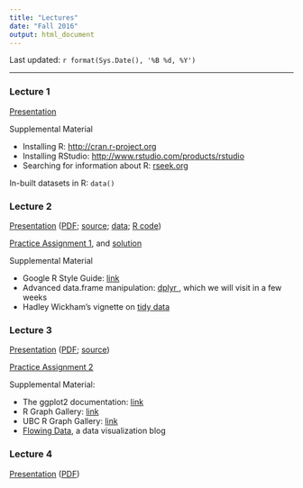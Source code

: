 ```yaml
---
title: "Lectures"
date: "Fall 2016"
output: html_document
---
```


Last updated: `r format(Sys.Date(), '%B %d, %Y')`

----

### Lecture 1

[Presentation](Lectures/lecture1.pdf)

Supplemental Material

+ Installing R: <a href="http://cran.r-project.org" target="_blank">http://cran.r-project.org</a>
+ Installing RStudio: <a href="https://www.rstudio.com/products/rstudio/download3/" target="_blank" >http://www.rstudio.com/products/rstudio</a>
+ Searching for information about R: <a href="http://www.rseek.org" target="_blank">rseek.org</a>

In-built datasets in R: `data()`

### Lecture 2

<a href="Lectures/lecture2a.html" target="_blank">Presentation</a> ([PDF](Lectures/lecture2a.pdf); [source](Lectures/lecture2.Rmd); [data](Lectures/lecture2_data/Dataset_spine.csv); [R code](Lectures/lecture2_data/lecture2.R))

<a href="Lectures/lecture2_data/Assign1.html">Practice Assignment 1</a>, and [solution](Lectures/lecture2_data/Assign1Solution.html)

Supplemental Material

+ Google R Style Guide: <a href="https://google.github.io/styleguide/Rguide.xml" target="_blank">link</a>
+ Advanced data.frame manipulation: <a href="https://cran.rstudio.com/web/packages/dplyr/vignettes/introduction.html" target="_blank"> dplyr </a>, which we will visit in a few weeks
+ Hadley Wickham's vignette on <a href="ftp://cran.r-project.org/pub/R/web/packages/tidyr/vignettes/tidy-data.html" target="_blank">tidy data</a>

### Lecture 3

<a href="Lectures/lecture3.html" target="_blank">Presentation</a> ([PDF](Lectures/lecture3_data/lecture3.pdf); [source](Lectures/lecture3.Rmd))

<a href = "Lectures/lecture3_data/Assignment2.html"> Practice Assignment 2</a>

Supplemental Material:

+ The ggplot2 documentation: <a href="http://docs.ggplot2.org/current/" target="_blank">link</a>
+ R Graph Gallery: <a href="http://rgraphgallery.blogspot.com" target="_blank">link</a>
+ UBC R Graph Gallery: <a href="http://shinyapps.stat.ubc.ca/r-graph-catalog/" target="_blank">link</a>
+ <a href = "http://flowingdata.com" target="_blank">Flowing Data</a>, a data visualization blog

### Lecture 4

<a href="Lectures/Lecture4.html" target = "_blank">Presentation</a> ([PDF](Lectures/lecture4_data/Lecture4.pdf))


